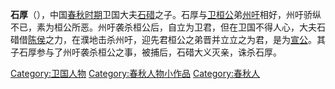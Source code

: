 '''石厚'''（{{bd|？||前719年|catIdx=S石}}），中国[[春秋时期|春秋时期]]卫国大夫[[石碏|石碏]]之子。石厚与[[卫桓公|卫桓公]]弟[[州吁|州吁]]相好，州吁骄纵不已，素为桓公所恶。州吁袭杀桓公后，自立为卫君，但在卫国不得人心，大夫石碏借[[陈桓公|陈侯]]之力，在濮地击杀州吁，迎先君桓公之弟晋并立立之为君，是为[[卫宣公|宣公]]。其子石厚参与了州吁袭杀桓公之事，被捕后，石碏大义灭亲，诛杀石厚。

[[Category:卫国人物|Category:卫国人物]]
[[Category:春秋人物小作品|Category:春秋人物小作品]]
[[Category:春秋人|Category:春秋人]]